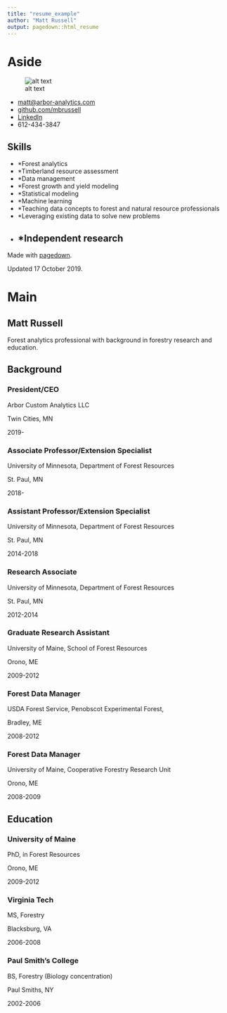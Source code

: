 ```yaml
---
title: "resume_example"
author: "Matt Russell"
output: pagedown::html_resume
---
```


Aside
====================================

![alt text](Matt.jpg)

- <i class="fa fa-envelope"></i> [matt@arbor-analytics.com ](mailto:matt@arbor-analytics.com)
- <i class="fa fa-github"></i> [github.com/mbrussell](https://github.com/mbrussell)
- <i class="fa fa-linkedin"></i> [LinkedIn](www.linkedin.com/in/matthew-russell-70a94824)
- <i class="fa fa-phone"></i> 612-434-3847

Skills
------------------------------------
- *Forest analytics
- *Timberland resource assessment
- *Data management
- *Forest growth and yield modeling
- *Statistical modeling
- *Machine learning
- *Teaching data concepts to forest and natural resource professionals
- *Leveraging existing data to solve new problems
- *Independent research
------------------------------------

Made with [pagedown](https://github.com/rstudio/pagedown).

Updated 17 October 2019.

Main
====================================

Matt Russell {#title}
------------------------------------

Forest analytics professional with background in forestry research and education.  

Background {data-icon=briefcase}
------------------------------------

### President/CEO
Arbor Custom Analytics LLC

Twin Cities, MN

2019-

### Associate Professor/Extension Specialist
University of Minnesota, Department of Forest Resources

St. Paul, MN

2018-


### Assistant Professor/Extension Specialist
University of Minnesota, Department of Forest Resources

St. Paul, MN

2014-2018

### Research Associate
University of Minnesota, Department of Forest Resources

St. Paul, MN

2012-2014

### Graduate Research Assistant
University of Maine, School of Forest Resources

Orono, ME

2009-2012

### Forest Data Manager
USDA Forest Service, Penobscot Experimental Forest,

Bradley, ME

2008-2012


### Forest Data Manager
University of Maine, Cooperative Forestry Research Unit

Orono, ME

2008-2009


Education {data-icon=graduation-cap}
------------------------------------

### University of Maine
PhD, in Forest Resources

Orono, ME

2009-2012

### Virginia Tech
MS, Forestry

Blacksburg, VA

2006-2008

### Paul Smith's College
BS, Forestry (Biology concentration)

Paul Smiths, NY

2002-2006